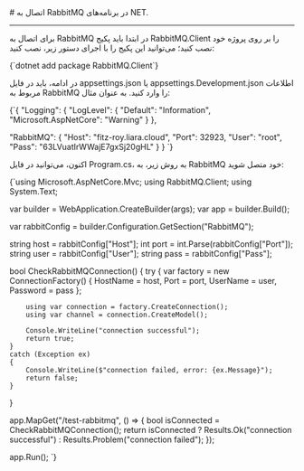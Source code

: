 

<Layout>
<Head>
<title>مستندات اتصال به RabbitMQ در پلتفرم NET. - لیارا</title>
<meta property="og:title" content="مستندات خدمات رایانش ابری لیارا" />
<meta property="og:description" content="مستندات قدم به قدم اتصال به پیام‌رسان RabbitMQ در فریم‌ورک DOTNET"  />
</Head>
# اتصال به RabbitMQ در برنامه‌های NET.
<hr className="mb-2" />

برای اتصال به RabbitMQ در ابتدا باید پکیج <Important>RabbitMQ.Client</Important> را بر روی پروژه خود نصب کنید؛ می‌توانید این پکیج را با اجرای دستور زیر، نصب کنید:

<div className="h-2" />
    <div dir='ltr'>
    <Highlight className="bash">
        {`dotnet add package RabbitMQ.Client`}
    </Highlight>
    </div>
<div className="h-2" />

در ادامه، باید در فایل <Important>appsettings.json</Important> یا <Important>appsettings.Development.json</Important> اطلاعات مربوط به RabbitMQ را وارد کنید. به عنوان مثال:

<div className="h-2" />
    <div dir='ltr'>
    <Highlight className="json">
        {`{
  "Logging": {
    "LogLevel": {
      "Default": "Information",
      "Microsoft.AspNetCore": "Warning"
    }
  },

  "RabbitMQ": {
    "Host": "fitz-roy.liara.cloud",
    "Port": 32923,
    "User": "root",
    "Pass": "63LVuatIrWWajE7gxSj20gHL"
  }
}
`}
    </Highlight>
    </div>
<div className="h-2" />

اکنون، می‌توانید در فایل <Important>Program.cs</Important>، به روش زیر، به RabbitMQ خود متصل شوید:


<div className="h-2" />
    <div dir='ltr'>
    <Highlight className="dotnet">
        {`using Microsoft.AspNetCore.Mvc;
using RabbitMQ.Client;
using System.Text;

var builder = WebApplication.CreateBuilder(args);
var app = builder.Build();

var rabbitConfig = builder.Configuration.GetSection("RabbitMQ");

string host = rabbitConfig["Host"];
int port = int.Parse(rabbitConfig["Port"]);
string user = rabbitConfig["User"];
string pass = rabbitConfig["Pass"];

bool CheckRabbitMQConnection()
{
    try
    {
        var factory = new ConnectionFactory()
        {
            HostName = host,
            Port = port,
            UserName = user,
            Password = pass
        };

        using var connection = factory.CreateConnection();
        using var channel = connection.CreateModel();

        Console.WriteLine("connection successful");
        return true;
    }
    catch (Exception ex)
    {
        Console.WriteLine($"connection failed, error: {ex.Message}");
        return false;
    }
}

app.MapGet("/test-rabbitmq", () =>
{
    bool isConnected = CheckRabbitMQConnection();
    return isConnected ? Results.Ok("connection successful") : Results.Problem("connection failed");
});

app.Run();
`}
    </Highlight>
    </div>
<div className="h-2" />

</Layout>